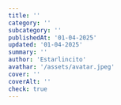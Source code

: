 ```yaml
---
title: ''
category: ''
subcategory: ''
publishedAt: '01-04-2025'
updated: '01-04-2025'
summary: ''
author: 'Estarlincito'
avathar: '/assets/avatar.jpeg'
cover: ''
coverAlt: ''
check: true
---
```


<Introduction>

>

</Introduction>

<Contents>
  <Audio
    src=''
    type='audio/mp3'
  />

> _&quot;.....&quot;_ <br/> **-Anonymous-**

Once upon a time, in a quiet town where the wind carried whispers of forgotten dreams, there was a young woman named Val. Since childhood, she had been told she was too ambitious, too hopeful, too much of a dreamer. “Life doesn’t work that way,” they said. “You have to be realistic.” And so, Val learned to expect little from life.

Each time she tried something new, she heard an inner voice repeating those words. When she applied for a job she truly wanted, she hesitated. When she considered starting her own project, she convinced herself she would fail before even trying. Without realizing it, she had built invisible walls around her, walls made of her own doubts and fears.

One evening, while walking home, Val saw an old man painting on a street corner. His canvas was a chaotic mix of colors—gold, deep blue, fiery red—blending in unexpected ways. She stopped and watched as he added strokes with confidence, without hesitation, as if every choice was meant to be.

“You paint without fear,” she said, almost without thinking.

The man looked at her and smiled. “Fear only grows when you feed it. The same goes for belief. What do you feed?”

Val frowned. “I don’t feed anything,” she admitted.

“Ah, but you do,” the man said, dipping his brush into gold paint. “Every thought you repeat is a seed. Tell me, if you plant seeds of doubt every day, what do you think will grow?”

The words hit her like a wave. She had never thought of it that way. That night, Val lay awake, remembering all the times she had convinced herself she wasn’t good enough, all the times she had expected the worst—and how, somehow, the worst always seemed to happen.

What if it wasn’t just bad luck?

The next morning, she decided to run an experiment. For one week, she would change the seeds she planted. Instead of expecting failure, she would expect success. Instead of repeating old doubts, she would tell herself:

“Things are working in my favor.”
“I am capable of achieving what I want.”
“Opportunities are coming to me.”

At first, it felt ridiculous, like telling herself the sky was green. But she kept going. She noticed small changes—she walked taller, she spoke with more confidence, she took chances she would have avoided before. And then, something strange happened.

One of the jobs she had hesitated to apply for reached out to her. A project she had abandoned suddenly sparked interest from someone willing to invest in her idea. A person she admired told her, “You seem different, more sure of yourself.”

For the first time, Val saw the truth: her thoughts were not just words. They were shaping her world.

Weeks later, she passed by the street corner again, but the old man was gone. In his place was a single note, written in gold paint.

“You choose what grows. Keep planting wisely.”

And so, Val did. She was no longer just living—she was creating. And life, in turn, responded to her belief.

THE END

</Contents>
